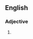 {{also|widebodied}}

==English==

===Adjective===
{{en-adj}}
# {{alternative spelling of|en|widebodied}}